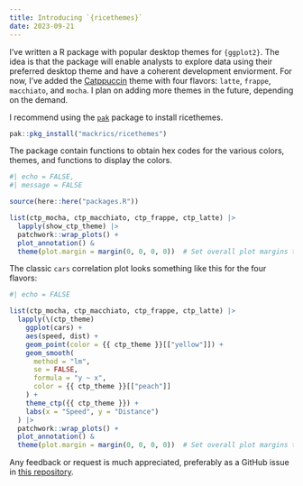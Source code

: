 ```yaml
---
title: Introducing `{ricethemes}`
date: 2023-09-21
---
```


I've written a R package with popular desktop themes for `{ggplot2}`. The idea
is that the package will enable analysts to explore data using their preferred
desktop theme and have a coherent development enviorment. For now, I've added
the [Catppuccin](https://github.com/catppuccin/catppuccin) theme with four
flavors: `latte`, `frappe`, `macchiato`, and `mocha`. I plan on adding more
themes in the future, depending on the demand.

I recommend using the [`pak`](https://pak.r-lib.org/) package to install
ricethemes.

```r
pak::pkg_install("mackrics/ricethemes")
```

The package contain functions to obtain hex codes for the various colors,
themes, and functions to display the colors.


```r
#| echo = FALSE,
#| message = FALSE

source(here::here("packages.R"))

list(ctp_mocha, ctp_macchiato, ctp_frappe, ctp_latte) |>
  lapply(show_ctp_theme) |>
  patchwork::wrap_plots() +
  plot_annotation() & 
  theme(plot.margin = margin(0, 0, 0, 0))  # Set overall plot margins to zero
```

The classic `cars` correlation plot looks something like this for the four
flavors:

```r
#| echo = FALSE

list(ctp_mocha, ctp_macchiato, ctp_frappe, ctp_latte) |>
  lapply(\(ctp_theme)
    ggplot(cars) +
    aes(speed, dist) +
    geom_point(color = {{ ctp_theme }}[["yellow"]]) +
    geom_smooth(
      method = "lm",
      se = FALSE,
      formula = "y ~ x",
      color = {{ ctp_theme }}[["peach"]]
    ) +
    theme_ctp({{ ctp_theme }}) +
    labs(x = "Speed", y = "Distance")
  ) |>
  patchwork::wrap_plots() +
  plot_annotation() & 
  theme(plot.margin = margin(0, 0, 0, 0))  # Set overall plot margins to zero
```

Any feedback or request is much appreciated, preferably as a GitHub issue in
[this repository](https://github.com/Mackrics/ricethemes/issues).
